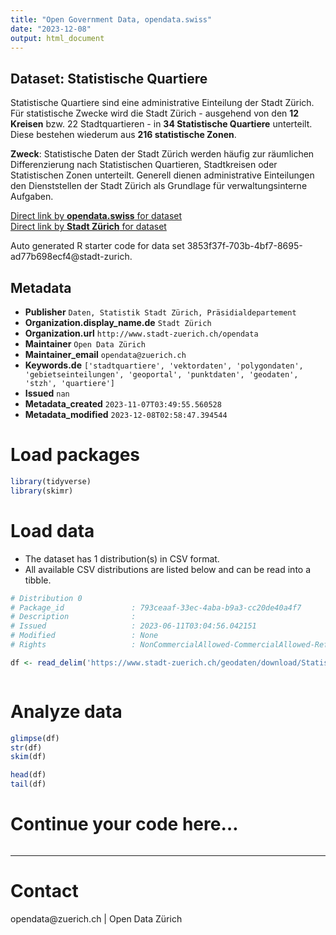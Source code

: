```yaml
---
title: "Open Government Data, opendata.swiss"
date: "2023-12-08"
output: html_document
---
```


## Dataset: Statistische Quartiere

Statistische Quartiere sind eine administrative Einteilung der Stadt Zürich.
Für statistische Zwecke wird die Stadt Zürich - ausgehend von den **12 Kreisen** bzw. 22 Stadtquartieren - in **34 Statistische Quartiere** unterteilt. Diese bestehen wiederum aus **216 statistische Zonen**. 

**Zweck**: Statistische Daten der Stadt Zürich werden häufig zur räumlichen Differenzierung nach Statistischen Quartieren, Stadtkreisen oder Statistischen Zonen unterteilt. Generell dienen administrative Einteilungen den Dienststellen der Stadt Zürich als Grundlage für verwaltungsinterne Aufgaben.

[Direct link by **opendata.swiss** for dataset](https://opendata.swiss/de/dataset/statistische-quartiere2)<br>
[Direct link by **Stadt Zürich** for dataset](https://data.stadt-zuerich.ch/dataset/geo_statistische_quartiere)

Auto generated R starter code for data set 3853f37f-703b-4bf7-8695-ad77b698ecf4@stadt-zurich.

## Metadata

- **Publisher** `Daten, Statistik Stadt Zürich, Präsidialdepartement`
- **Organization.display_name.de** `Stadt Zürich`
- **Organization.url** `http://www.stadt-zuerich.ch/opendata`
- **Maintainer** `Open Data Zürich`
- **Maintainer_email** `opendata@zuerich.ch`
- **Keywords.de** `['stadtquartiere', 'vektordaten', 'polygondaten', 'gebietseinteilungen', 'geoportal', 'punktdaten', 'geodaten', 'stzh', 'quartiere']`
- **Issued** `nan`
- **Metadata_created** `2023-11-07T03:49:55.560528`
- **Metadata_modified** `2023-12-08T02:58:47.394544`


# Load packages

```r

library(tidyverse)
library(skimr)

```

# Load data

-   The dataset has 1 distribution(s) in CSV format.
-   All available CSV distributions are listed below and can be read into a tibble.

```r

# Distribution 0
# Package_id               : 793ceaaf-33ec-4aba-b9a3-cc20de40a4f7
# Description              : 
# Issued                   : 2023-06-11T03:04:56.042151
# Modified                 : None
# Rights                   : NonCommercialAllowed-CommercialAllowed-ReferenceNotRequired

df <- read_delim('https://www.stadt-zuerich.ch/geodaten/download/Statistische_Quartiere?format=10008')



```

# Analyze data

```r

glimpse(df)
str(df)
skim(df)

head(df)
tail(df)

```

# Continue your code here...

```r

```

------------------------------------------------------------------------

# Contact

opendata@zuerich.ch | Open Data Zürich
